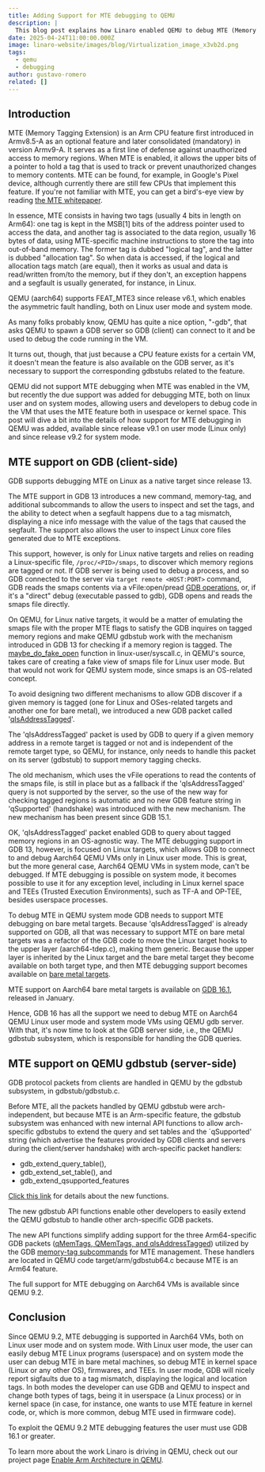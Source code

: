 ```yaml
---
title: Adding Support for MTE debugging to QEMU
description: |
  This blog post explains how Linaro enabled QEMU to debug MTE (Memory Tagging Extension) code on machines that support this feature. We'll start by explaining MTE and what was needed to enable debugging. Then, we'll describe the components we upstreamed to GDB and QEMU to make it work.
date: 2025-04-24T11:00:00.000Z
image: linaro-website/images/blog/Virtualization_image_x3vb2d.png
tags:
  - qemu
  - debugging
author: gustavo-romero
related: []
---
```


## Introduction

MTE (Memory Tagging Extension) is an Arm CPU feature first introduced in Armv8.5-A as an optional feature and later consolidated (mandatory) in version Armv9-A. It serves as a first line of defense against unauthorized access to memory regions. When MTE is enabled, it allows the upper bits of a pointer to hold a tag that is used to track or prevent unauthorized changes to memory contents. MTE can be found, for example, in Google's Pixel device, although currently there are still few CPUs that implement this feature. If you're not familiar with MTE, you can get a bird's-eye view by reading [the MTE whitepaper](https://developer.arm.com/documentation/102925/latest/).

In essence, MTE consists in having two tags (usually 4 bits in length on Arm64): one tag is kept in the MSB[1] bits of the address pointer used to access the data, and another tag is associated to the data region, usually 16 bytes of data, using MTE-specific machine instructions to store the tag into out-of-band memory. The former tag is dubbed "logical tag", and the latter is dubbed "allocation tag". So when data is accessed, if the logical and allocation tags match (are equal), then it works as usual and data is read/written from/to the memory, but if they don't, an exception happens and a segfault is usually generated, for instance, in Linux.

QEMU (aarch64) supports FEAT_MTE3 since release v6.1, which enables the asymmetric fault handling, both on Linux user mode and system mode.

As many folks probably know, QEMU has quite a nice option, "-gdb", that asks QEMU to spawn a GDB server so GDB (client) can connect to it and be used to debug the code running in the VM.

It turns out, though, that just because a CPU feature exists for a certain VM, it doesn't mean the feature is also available on the GDB server, as it's necessary to support the corresponding gdbstubs related to the feature.

QEMU did not support MTE debugging when MTE was enabled in the VM, but recently the due support was added for debugging MTE, both on linux user and on system modes, allowing users and developers to debug code in the VM that uses the MTE feature both in usespace or kernel space. This post will dive a bit into the details of how support for MTE debugging in QEMU was added, available since release v9.1 on user mode (Linux only) and since release v9.2 for system mode.

## MTE support on GDB (client-side)

GDB supports debugging MTE on Linux as a native target since release 13.

The MTE support in GDB 13 introduces a new command, memory-tag, and additional subcommands to allow the users to inspect and set the tags, and the ability to detect when a segfault happens due to a tag mismatch, displaying a nice info message with the value of the tags that caused the segfault. The support also allows the user to inspect Linux core files generated due to MTE exceptions.

This support, however, is only for Linux native targets and relies on reading a Linux-specific file, `/proc/<PID>/smaps`, to discover which memory regions are tagged or not. If GDB server is being used to debug a process, and so GDB connected to the server via `target remote <HOST:PORT>` command, GDB reads the smaps contents via a vFile:open/pread [GDB operations](https://sourceware.org/gdb/current/onlinedocs/gdb.html/Host-I_002fO-Packets.html), or, if it's a "direct" debug (executable passed to gdb), GDB opens and reads the smaps file directly.

On QEMU, for Linux native targets, it would be a matter of emulating the smaps file with the proper MTE flags to satisfy the GDB inquires on tagged memory regions and make QEMU gdbstub work with the mechanism introduced in GDB 13 for checking if a memory region is tagged. The [maybe_do_fake_open](https://gitlab.com/qemu-project/qemu/-/blob/master/linux-user/syscall.c#L8403) function in linux-user/syscall.c, in QEMU's source, takes care of creating a fake view of smaps file for Linux user mode. But that would not work for QEMU system mode, since smaps is an OS-related concept.

To avoid designing two different mechanisms to allow GDB discover if a given memory is tagged (one for Linux and OSes-related targets and another one for bare metal), we introduced a new GDB packet called '[qIsAddressTagged](https://sourceware.org/gdb/current/onlinedocs/gdb.html/General-Query-Packets.html#index-qIsAddressTagged-packet)'.

The 'qIsAddressTagged' packet is used by GDB to query if a given memory address in a remote target is tagged or not and is independent of the remote target type, so QEMU, for instance, only needs to handle this packet on its server (gdbstub) to support memory tagging checks.

The old mechanism, which uses the vFile operations to read the contents of the smaps file, is still in place but as a fallback if the 'qIsAddressTagged' query is not supported by the server, so the use of the new way for checking tagged regions is automatic and no new GDB feature string in 'qSupported' (handshake) was introduced with the new mechanism. The new mechanism has been present since GDB 15.1.

OK, 'qIsAddressTagged' packet enabled GDB to query about tagged memory regions in an OS-agnostic way. The MTE debugging support in GDB 13, however, is focused on Linux targets, which allows GDB to connect to and debug Aarch64 QEMU VMs only in Linux user mode. This is great, but the more general case, Aarch64 QEMU VMs in system mode, can't be debugged. If MTE debugging is possible on system mode, it becomes possible to use it for any exception level, including in Linux kernel space and TEEs (Trusted Execution Environments), such as TF-A and OP-TEE, besides userspace processes.

To debug MTE in QEMU system mode GDB needs to support MTE debugging on bare metal targets. Because 'qIsAddressTagged' is already supported on GDB, all that was necessary to support MTE on bare metal targets was a refactor of the GDB code to move the Linux target hooks to the upper layer (aarch64-tdep.c), making them generic. Because the upper layer is inherited by the Linux target and the bare metal target they become available on both target type, and then MTE debugging support becomes available on [bare metal targets](https://sourceware.org/git/?p=binutils-gdb.git;a=commit;h=b782c65ba1103270d0e5097b655489ec08470ca9).

MTE support on Aarch64 bare metal targets is available on [GDB 16.1](https://www.sourceware.org/gdb/schedule/), released in January.

Hence, GDB 16 has all the support we need to debug MTE on Aarch64 QEMU Linux user mode and system mode VMs using QEMU gdb server. With that, it's now time to look at the GDB server side, i.e., the QEMU gdbstub subsystem, which is responsible for handling the GDB queries.

## MTE support on QEMU gdbstub (server-side)

GDB protocol packets from clients are handled in QEMU by the gdbstub subsystem, in gdbstub/gdbstub.c.

Before MTE, all the packets handled by QEMU gdbstub were arch-independent, but because MTE is an Arm-specific feature, the gdbstub subsystem was enhanced with new internal API functions to allow arch-specific gdbstubs to extend the query and set tables and the ´qSupported' string (which advertise the features provided by GDB clients and servers during the client/server handshake) with arch-specific packet handlers:

- gdb_extend_query_table(),
- gdb_extend_set_table(), and
- gdb_extend_qsupported_features

[Click this link](https://gitlab.com/qemu-project/qemu/-/blob/master/include/gdbstub/commands.h?ref_type=heads#L75-100) for details about the new functions.

The new gdbstub API functions enable other developers to easily extend the QEMU gdbstub to handle other arch-specific GDB packets.

The new API functions simplify adding support for the three Arm64-specific GDB packets ([qMemTags, QMemTags, and qIsAddressTagged](https://gitlab.com/qemu-project/qemu/-/blob/master/target/arm/gdbstub64.c?ref_type=heads#L582-620)) utilized by the GDB [memory-tag subcommands](https://sourceware.org/gdb/current/onlinedocs/gdb.html/Memory-Tagging.html) for MTE management. These handlers are located in QEMU code target/arm/gdbstub64.c because MTE is an Arm64 feature.

The full support for MTE debugging on Aarch64 VMs is available since QEMU 9.2.

## Conclusion

Since QEMU 9.2, MTE debugging is supported in Aarch64 VMs, both on Linux user mode and on system mode. With Linux user mode, the user can easily debug MTE Linux programs (userspace) and on system mode the user can debug MTE in bare metal machines, so debug MTE in kernel space (Linux or any other OS), firmwares, and TEEs. In user mode, GDB will nicely report sigfaults due to a tag mismatch, displaying the logical and location tags. In both modes the developer can use GDB and QEMU to inspect and change both types of tags, being it in userspace (a Linux process) or in kernel space (in case, for instance, one wants to use MTE feature in kernel code, or, which is more common, debug MTE used in firmware code).

To exploit the QEMU 9.2 MTE debugging features the user must use GDB 16.1 or greater.

To learn more about the work Linaro is driving in QEMU, check out our project page [Enable Arm Architecture in QEMU](https://linaro.atlassian.net/wiki/spaces/QEMU/overview).
